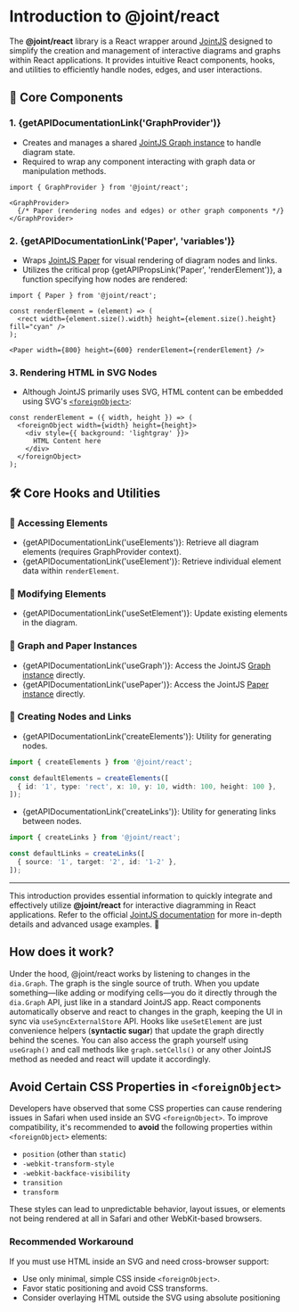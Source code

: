 
<Meta title="Introduction" />

# Introduction to @joint/react

The **@joint/react** library is a React wrapper around [JointJS](https://www.jointjs.com/) designed to simplify the creation and management of interactive diagrams and graphs within React applications. It provides intuitive React components, hooks, and utilities to efficiently handle nodes, edges, and user interactions.

## 📌 Core Components

### 1. {getAPIDocumentationLink('GraphProvider')}
- Creates and manages a shared [JointJS Graph instance](https://docs.jointjs.com/api/dia/Graph/) to handle diagram state.
- Required to wrap any component interacting with graph data or manipulation methods.

```tsx
import { GraphProvider } from '@joint/react';

<GraphProvider>
  {/* Paper (rendering nodes and edges) or other graph components */}
</GraphProvider>
```

### 2. {getAPIDocumentationLink('Paper', 'variables')}
- Wraps [JointJS Paper](https://docs.jointjs.com/learn/quickstart/paper/) for visual rendering of diagram nodes and links.
- Utilizes the critical prop {getAPIPropsLink('Paper', 'renderElement')}, a function specifying how nodes are rendered:

```tsx
import { Paper } from '@joint/react';

const renderElement = (element) => (
  <rect width={element.size().width} height={element.size().height} fill="cyan" />
);

<Paper width={800} height={600} renderElement={renderElement} />
```

### 3. **Rendering HTML in SVG Nodes**
- Although JointJS primarily uses SVG, HTML content can be embedded using SVG's [`<foreignObject>`](https://developer.mozilla.org/en-US/docs/Web/SVG/Element/foreignObject):

```tsx
const renderElement = ({ width, height }) => (
  <foreignObject width={width} height={height}>
    <div style={{ background: 'lightgray' }}>
      HTML Content here
    </div>
  </foreignObject>
);
```

## 🛠️ Core Hooks and Utilities

### 🔹 Accessing Elements
- {getAPIDocumentationLink('useElements')}: Retrieve all diagram elements (requires GraphProvider context).
- {getAPIDocumentationLink('useElement')}: Retrieve individual element data within `renderElement`.

### 🔹 Modifying Elements
- {getAPIDocumentationLink('useSetElement')}: Update existing elements in the diagram.

### 🔹 Graph and Paper Instances
- {getAPIDocumentationLink('useGraph')}: Access the JointJS [Graph instance](https://docs.jointjs.com/api/dia/Graph/) directly.
- {getAPIDocumentationLink('usePaper')}: Access the JointJS [Paper instance](https://docs.jointjs.com/learn/quickstart/paper/) directly.

### 🔹 Creating Nodes and Links
- {getAPIDocumentationLink('createElements')}: Utility for generating nodes.

```ts
import { createElements } from '@joint/react';

const defaultElements = createElements([
  { id: '1', type: 'rect', x: 10, y: 10, width: 100, height: 100 },
]);
```

- {getAPIDocumentationLink('createLinks')}: Utility for generating links between nodes.

```ts
import { createLinks } from '@joint/react';

const defaultLinks = createLinks([
  { source: '1', target: '2', id: '1-2' },
]);
```

---

This introduction provides essential information to quickly integrate and effectively utilize **@joint/react** for interactive diagramming in React applications. Refer to the official [JointJS documentation](https://docs.jointjs.com/) for more in-depth details and advanced usage examples. 🚀


## How does it work?
Under the hood, @joint/react works by listening to changes in the `dia.Graph`. The graph is the single source of truth. 
When you update something—like adding or modifying cells—you do it directly through the `dia.Graph` API, just like in a standard JointJS app. 
React components automatically observe and react to changes in the graph, keeping the UI in sync via `useSyncExternalStore` API.
Hooks like `useSetElement` are just convenience helpers (**syntactic sugar**) that update the graph directly behind the scenes. 
You can also access the graph yourself using `useGraph()` and call methods like `graph.setCells()` or any other JointJS method as needed and react will update it accordingly.


## Avoid Certain CSS Properties in `<foreignObject>`

Developers have observed that some CSS properties can cause rendering issues in Safari when used inside an SVG `<foreignObject>`. To improve compatibility, it's recommended to **avoid** the following properties within `<foreignObject>` elements:

- `position` (other than `static`)
- `-webkit-transform-style`
- `-webkit-backface-visibility`
- `transition`
- `transform`

These styles can lead to unpredictable behavior, layout issues, or elements not being rendered at all in Safari and other WebKit-based browsers.

### Recommended Workaround

If you must use HTML inside an SVG and need cross-browser support:

- Use only minimal, simple CSS inside `<foreignObject>`.
- Favor static positioning and avoid CSS transforms.
- Consider overlaying HTML outside the SVG using absolute positioning
